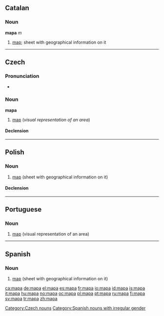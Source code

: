 {{also|тара}}
==Catalan==

===Noun===
'''mapa''' ''m''

# [[map]]; sheet with geographical information on it

----

==Czech==

===Pronunciation===
* {{audio|Cs-mapa.ogg|audio}}

===Noun===
'''mapa''' {{f}}

# [[map]] (''visual representation of an area'')

====Declension====
{{cs-decl-noun-auto|f|ma|p|a}}

[[Category:Czech nouns]]

----

==Polish==
{{wikipedia|lang=pl}}

===Noun===
{{infl|pl|noun|g=f}}

# [[map]] (sheet with geographical information on it)

====Declension====
{{pl-decl-noun-f|ma|p}}

----

==Portuguese==

===Noun===
{{infl|pt|noun|g=m}}

# [[map]] (visual representation of an area)

{{tbot entry|Portuguese|map|2008|April|pt}}

----

==Spanish==

===Noun===
{{es-noun-m}}

# [[map]] (sheet with geographical information on it)

[[Category:Spanish nouns with irregular gender]]

[[ca:mapa]]
[[de:mapa]]
[[el:mapa]]
[[es:mapa]]
[[fr:mapa]]
[[io:mapa]]
[[id:mapa]]
[[is:mapa]]
[[it:mapa]]
[[hu:mapa]]
[[no:mapa]]
[[oc:mapa]]
[[pl:mapa]]
[[pt:mapa]]
[[ru:mapa]]
[[fi:mapa]]
[[sv:mapa]]
[[tr:mapa]]
[[zh:mapa]]